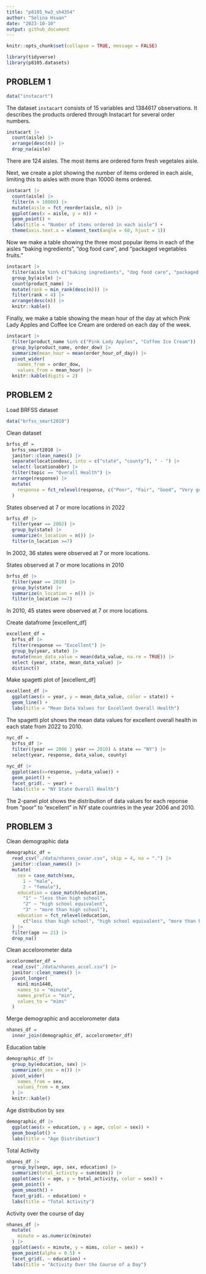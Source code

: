 ```yaml
---
title: "p8105_hw3_sh4354"
author: "Selina Hsuan"
date: "2023-10-10"
output: github_document
---
```


```r
knitr::opts_chunk$set(collapse = TRUE, message = FALSE)
```

```r
library(tidyverse)
library(p8105.datasets)
```


## PROBLEM 1

```r
data("instacart")
```

The dataset `instacart` consists of 15 variables and 1384617 observations. It describes the products ordered through Instacart for several order numbers. 

```r
instacart |> 
  count(aisle) |> 
  arrange(desc(n)) |> 
  drop_na(aisle)
```

There are 124 aisles. The most items are ordered form fresh vegetales aisle. 


Next, we create a plot showing the number of items ordered in each aisle, limiting this to aisles with more than 10000 items ordered.
```r
instacart |> 
  count(aisle) |> 
  filter(n > 10000) |> 
  mutate(aisle = fct_reorder(aisle, n)) |> 
  ggplot(aes(x = aisle, y = n)) + 
  geom_point() + 
  labs(title = "Number of items ordered in each aisle") +
  theme(axis.text.x = element_text(angle = 60, hjust = 1))
```

Now we make a table showing the three most popular items in each of the aisles “baking ingredients”, “dog food care”, and “packaged vegetables fruits."
```r
instacart |> 
  filter(aisle %in% c("baking ingredients", "dog food care", "packaged vegetables fruits")) |>
  group_by(aisle) |> 
  count(product_name) |> 
  mutate(rank = min_rank(desc(n))) |> 
  filter(rank < 4) |> 
  arrange(desc(n)) |>
  knitr::kable()
```


Finally, we make a table showing the mean hour of the day at which Pink Lady Apples and Coffee Ice Cream are ordered on each day of the week.
```r
instacart |>
  filter(product_name %in% c("Pink Lady Apples", "Coffee Ice Cream")) |>
  group_by(product_name, order_dow) |>
  summarize(mean_hour = mean(order_hour_of_day)) |>
  pivot_wider(
    names_from = order_dow, 
    values_from = mean_hour) |>
  knitr::kable(digits = 2)
```


## PROBLEM 2

Load BRFSS dataset
```r
data("brfss_smart2010")
```

Clean dataset
```r
brfss_df = 
  brfss_smart2010 |> 
  janitor::clean_names() |> 
  separate(locationdesc, into = c("state", "county"), " - ") |> 
  select(-locationabbr) |> 
  filter(topic == "Overall Health") |> 
  arrange(response) |> 
  mutate(
    response = fct_relevel(response, c("Poor", "Fair", "Good", "Very good", "Excellent"))
  )

```


States observed at 7 or more locations in 2022

```r
brfss_df |> 
  filter(year == 2002) |> 
  group_by(state) |> 
  summarize(n_location = n()) |> 
  filter(n_location >=7)
```

In 2002, 36 states were observed at 7 or more locations. 


States observed at 7 or more locations in 2010

```r
brfss_df |> 
  filter(year == 2010) |> 
  group_by(state) |> 
  summarize(n_location = n()) |> 
  filter(n_location >=7)
```
In 2010, 45 states were observed at 7 or more locations. 


Create datafrome [excellent_df]
```r
excellent_df = 
  brfss_df |>
  filter(response == "Excellent") |> 
  group_by(year, state) |> 
  mutate(mean_data_value = mean(data_value, na.rm = TRUE)) |> 
  select (year, state, mean_data_value) |> 
  distinct()
```

Make spagetti plot of [excellent_df]
```r
excellent_df |> 
  ggplot(aes(x = year, y = mean_data_value, color = state)) + 
  geom_line() +
  labs(title = "Mean Data Values for Excellent Overall Health")
```

The spagetti plot shows the mean data values for excellent overall health in each state from 2022 to 2010. 

```r
nyc_df =
  brfss_df |>
  filter((year == 2006 | year == 2010) & state == "NY") |>
  select(year, response, data_value, county)
  
nyc_df |>
  ggplot(aes(x=response, y=data_value)) +
  geom_point() +
  facet_grid(. ~ year) + 
  labs(title = "NY State Overall Health")
```

The 2-panel plot shows the distribution of data values for each reponse from "poor" to "excellent" in NY state countries in the year 2006 and 2010. 



## PROBLEM 3

Clean demographic data
```r
demographic_df = 
  read_csv("./data/nhanes_covar.csv", skip = 4, na = ".") |> 
  janitor::clean_names() |> 
  mutate(
    sex = case_match(sex,
      1 ~ "male",
      2 ~ "female"),
    education = case_match(education,
      "1" ~ "less than high school",
      "2" ~ "high school equivalent", 
      "3" ~ "more than high school"),
    education = fct_relevel(education, 
      c("less than high school", "high school equivalent", "more than high school"))
  ) |> 
  filter(age >= 21) |> 
  drop_na()
```

Clean accelorometer data
```r
accelorometer_df = 
  read_csv("./data/nhanes_accel.csv") |> 
  janitor::clean_names() |> 
  pivot_longer(
    min1:min1440,
    names_to = "minute",
    names_prefix = "min",
    values_to = "mims"
  ) 
```

Merge demographic and accelorometer data 
```r
nhanes_df = 
  inner_join(demographic_df, accelorometer_df)
```


Education table 
```r
demographic_df |> 
  group_by(education, sex) |> 
  summarize(n_sex = n()) |> 
  pivot_wider(
    names_from = sex,
    values_from = n_sex
  ) |> 
  knitr::kable()
```

Age distribution by sex
```r
demographic_df |> 
  ggplot(aes(x = education, y = age, color = sex)) + 
  geom_boxplot() +
  labs(title = "Age Distribution")
```

Total Activity
```r
nhanes_df |> 
  group_by(seqn, age, sex, education) |> 
  summarize(total_activity = sum(mims)) |> 
  ggplot(aes(x = age, y = total_activity, color = sex)) + 
  geom_point() +
  geom_smooth() +
  facet_grid(. ~ education) + 
  labs(title = "Total Activity")
```

Activity over the course of day
```r
nhanes_df |>
  mutate(
    minute = as.numeric(minute)
  ) |> 
  ggplot(aes(x = minute, y = mims, color = sex)) + 
  geom_point(alpha = 0.5) +
  facet_grid(. ~ education) + 
  labs(title = "Activity Over the Course of a Day")
```

